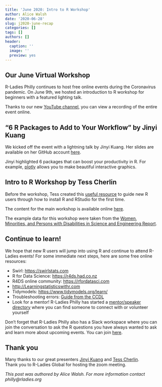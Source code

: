 ```yaml
---
title: 'June 2020: Intro to R Workshop'
author: Alice Walsh
date: '2020-06-28'
slug: j2020-june-recap
categories: []
tags: []
authors: []
header:
  caption: ''
  image: ''
  preview: yes
---
```


## Our June Virtual Workshop

R-Ladies Philly continues to host free online events during the Coronavirus pandemic. On June 9th, we hosted an introduction to R workshop for beginners with a featured lighting talk.

Thanks to our new [YouTube channel](https://www.youtube.com/channel/UCPque9BaFV9p0hcgImrYBzg), you can view a recording of the entire event online.

## "6 R Packages to Add to Your Workflow" by Jinyi Kuang

We kicked off the event with a lightning talk by Jinyi Kuang. Her slides are available on her GitHub account [here](https://github.com/jinyikuang000/r-ladies-talk).

Jinyi highlighted 6 packages that can boost your productivity in R. For example, [plotly](https://images.plot.ly/plotly-documentation/images/r_cheat_sheet.pdf?_ga=2.144655730.634097270.1588348056-452179466.1588348056) allows you to make beautiful interactive graphics.


## Intro to R Workshop by Tess Cherlin

Before the workshop, Tess created this [useful resource](https://github.com/rladies/meetup-presentations_philadelphia/blob/master/2020_06/R%20Studio%20Download%20Tutorial%202020.pdf) to guide new R users through how to install R and RStudio for the first time.

The content for the main workshop is available online [here](https://github.com/alldayscientess/RLadies).

The example data for this workshop were taken from the [Women, Minorities, and Persons with Disabilities in Science and Engineering Report](https://ncses.nsf.gov/pubs/nsf19304/data).

## Continue to learn!

We hope that new R users will jump into using R and continue to attend R-Ladies events! For some immediate next steps, here are some free online resources:

+ Swirl: [https://swirlstats.com](https://swirlstats.com)
+ R for Data Science: [https://r4ds.had.co.nz](https://r4ds.had.co.nz)
+ R4DS online community: [https://rfordatasci.com](https://rfordatasci.com)
+ [http://Learningstatisticswithr.com](http://Learningstatisticswithr.com)
+ Tidymodels: [https://www.tidymodels.org/learn/](https://www.tidymodels.org/learn/)
+ Troubleshooting errors: [Guide from the CCDL](https://github.com/AlexsLemonade/training-modules/blob/master/intro-to-R-tidyverse/00b-debugging_resources.md)
+ Look for a mentor! R-Ladies Philly has started a [mentor/speaker directory](https://rladiesphilly.shinyapps.io/mentorship/) where you can find someone to connect with or volunteer yourself

Don't forget that R-Ladies Philly also has a Slack workspace where you can join the conversation to ask the R questions you have always wanted to ask and learn more about upcoming events. You can join [here](https://bit.ly/join-rladies-slack-2020).

## Thank you
Many thanks to our great presenters [Jinyi Kuang](https://twitter.com/jinyikuang) and [Tess Cherlin](https://twitter.com/alldayscientess).  
Thank you to R-Ladies Global for hosting the zoom meeting.

*This post was authored by Alice Walsh. For more information contact philly@rladies.org*